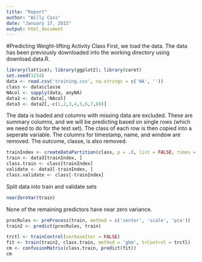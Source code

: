 ```yaml
---
title: "Report"
author: "Willy Cass"
date: "January 17, 2015"
output: html_document
---
```

#Predicting Weight-lifting Activity Class
First, we load the data. The data has been previously downloaded into the working directory
using download.data.R.
  
```r
library(lattice); library(ggplot2); library(caret)
set.seed(1234)
data <- read.csv('training.csv', na.strings = c('NA', ''))
class <- data$classe
NAcol <- sapply(data, anyNA)
data2 <- data[,!NAcol]
data3 <- data2[,-c(1,2,3,4,5,6,7,60)]
```
The data is loaded and columns with missing data are excluded. These are summary columns, and 
we will be predicting based on single rows (which we need to do for the test set). The class of each
row is then copied into a seperate variable. The columns for timestamp, name, and window are removed.
The outcome, classe, is also removed.
```r
trainIndex <- createDataPartition(class, p = .8, list = FALSE, times = 1)
train <- data3[trainIndex, ]
class.train <- class[trainIndex]
validate <- data3[-trainIndex, ]
class.validate <- class[-trainIndex]
```
Split data into train and validate sets 
```r
nearZeroVar(train)
```
None of the remaining predictors have near zero variance.
```r
procRules <- preProcess(train, method = c('center', 'scale', 'pca'))
train2 <- predict(procRules, train)
```

```r
trctl <- trainControl(verboseIter = FALSE)
fit <- train(train2, class.train, method = 'gbm', trControl = trctl)
cm <- confusionMatrix(class.train, predict(fit))
cm
```

